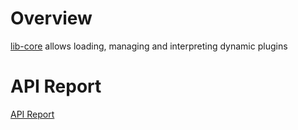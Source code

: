 # Overview

[lib-core](https://github.com/openshift/dynamic-plugin-sdk/tree/main/packages/lib-core) allows loading, managing and interpreting dynamic plugins

# API Report

[API Report](https://github.com/openshift/dynamic-plugin-sdk/blob/main/reports/lib-core.api.md#api-report-file-for-openshiftdynamic-plugin-sdk)
